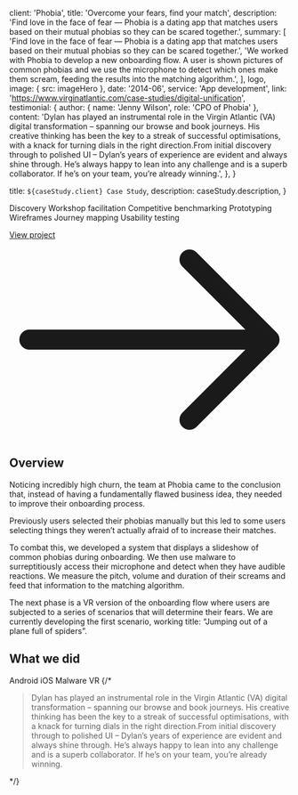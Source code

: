 
  client: 'Phobia',
  title: 'Overcome your fears, find your match',
  description:
    'Find love in the face of fear — Phobia is a dating app that matches users based on their mutual phobias so they can be scared together.',
  summary: [
    'Find love in the face of fear — Phobia is a dating app that matches users based on their mutual phobias so they can be scared together.',
    'We worked with Phobia to develop a new onboarding flow. A user is shown pictures of common phobias and we use the microphone to detect which ones make them scream, feeding the results into the matching algorithm.',
  ],
  logo,
  image: { src: imageHero },
  date: '2014-06',
  service: 'App development',
  link: 'https://www.virginatlantic.com/case-studies/digital-unification',
  testimonial: {
    author: { name: 'Jenny Wilson', role: 'CPO of Phobia' },
    content:
      'Dylan has played an instrumental role in the Virgin Atlantic (VA) digital transformation – spanning our browse and book journeys. His creative thinking has been the key to a streak of successful optimisations, with a knack for turning dials in the right direction.From initial discovery through to polished UI – Dylan’s years of experience are evident and always shine through. He’s always happy to lean into any challenge and is a superb collaborator. If he’s on your team, you’re already winning.',
  },
}

  title: `${caseStudy.client} Case Study`,
  description: caseStudy.description,
}

<TagList>
  <TagListItem>Discovery</TagListItem>
  <TagListItem>Workshop facilitation</TagListItem>
  <TagListItem>Competitive benchmarking</TagListItem>
  <TagListItem>Prototyping</TagListItem>
  <TagListItem>Wireframes</TagListItem>
  <TagListItem>Journey mapping</TagListItem>
  <TagListItem>Usability testing</TagListItem>
</TagList>

<p><a href="https://www.virginatlantic.com/" className="text-xl inline-flex items-center font-medium text-primary transition hover:text-secondary">View project<svg className="w-4 h-4 ms-2 rtl:rotate-180" aria-hidden="true" xmlns="http://www.w3.org/2000/svg" fill="none" viewBox="0 0 14 10"><path stroke="currentColor" stroke-linecap="round" stroke-linejoin="round" strokeWidth="2" d="M1 5h12m0 0L9 1m4 4L9 9"/></svg></a></p>


## Overview

Noticing incredibly high churn, the team at Phobia came to the conclusion that, instead of having a fundamentally flawed business idea, they needed to improve their onboarding process.

Previously users selected their phobias manually but this led to some users selecting things they weren’t actually afraid of to increase their matches.

To combat this, we developed a system that displays a slideshow of common phobias during onboarding. We then use malware to surreptitiously access their microphone and detect when they have audible reactions. We measure the pitch, volume and duration of their screams and feed that information to the matching algorithm.

The next phase is a VR version of the onboarding flow where users are subjected to a series of scenarios that will determine their fears. We are currently developing the first scenario, working title: “Jumping out of a plane full of spiders”.

## What we did

<TagList>
  <TagListItem>Android</TagListItem>
  <TagListItem>iOS</TagListItem>
  <TagListItem>Malware</TagListItem>
  <TagListItem>VR</TagListItem>
</TagList>
{/* 
<Blockquote
  author={{ name: 'Jenny Wilson', role: 'CPO of Phobia' }}
  image={{ src: imageJennyWilson }}
>
  Dylan has played an instrumental role in the Virgin Atlantic (VA) digital transformation – spanning our browse and book journeys. His creative thinking has been the key to a streak of successful optimisations, with a knack for turning dials in the right direction.From initial discovery through to polished UI – Dylan’s years of experience are evident and always shine through. He’s always happy to lean into any challenge and is a superb collaborator. If he’s on your team, you’re already winning.
</Blockquote>
*/}
<StatList>
  <StatListItem value="20%" label="Churn rate" />
  <StatListItem value="5x" label="Uninstalls" />
  <StatListItem value="2.3" label="App store rating" />
  <StatListItem value="8" label="Pending lawsuits" />
</StatList>
